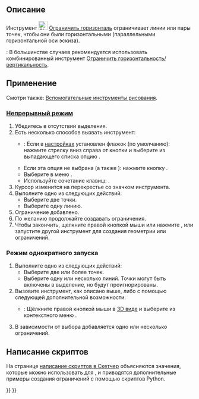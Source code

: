 <languages/>

{{Docnav/ru
|[[Sketcher_ConstrainHorVer/ru|Ограничить горизонтальность/вертикальность]]
|[[Sketcher_ConstrainVertical/ru|Ограничить вертикаль]]
|[[Sketcher_Workbench/ru|Скетчер]]
|IconL=Sketcher_ConstrainHorVer.svg
|IconR=Sketcher_ConstrainVertical.svg
|IconC=Workbench_Sketcher.svg
}}

{{GuiCommand/ru
|Name =Sketcher ConstrainHorizontal
|Name/ru=Скетчер Ограничить горизонталь
|MenuLocation=Эскиз → Ограничения эскиза → Ограничить горизонталь
|Workbenches=[[Sketcher_Workbench/ru|Скетчер]]
|Shortcut={{KEY|H}}
|SeeAlso=[[Sketcher_ConstrainHorVer/ru|Скетчер Ограничить горизонтальность/вертикальность]], [[Sketcher_ConstrainVertical/ru|Скетчер Ограничить вертикаль]]
}}

<span id="Description"></span>
== Описание ==

Инструмент [[Image:Sketcher_ConstrainHorizontal.svg|24px]] [[Sketcher_ConstrainHorizontal/ru|Ограничить горизонталь]] ограничивает линии или пары точек, чтобы они были горизонтальными (параллельными горизонтальной оси эскиза).

{{Version/ru|1.0}}: В большинстве случаев рекомендуется использовать комбинированный инструмент [[Sketcher_ConstrainHorVer/ru|Ограничить горизонтальность/вертикальность]].

<span id="Usage"></span>
== Применение ==

Смотри также: [[Sketcher_Workbench/ru#Drawing_aids|Вспомогательные инструменты рисования]].

<span id="Continue_mode"></span>
=== [[Sketcher_Workbench/ru#Continue_modes|Непрерывный режим]] ===

# Убедитесь в отсутствии выделения.
# Есть несколько способов вызвать инструмент:
#* {{Version/ru|1.0}}: Если в [[Sketcher_Preferences/ru#General|настройках]] установлен флажок {{MenuCommand|Автоматический инструмент для горизонтального/вертикального}} (по умолчанию): нажмите стрелку вниз справа от кнопки {{Button|[[Image:Sketcher_ConstrainHorVer.svg||x16px]][[Image:Toolbar_flyout_arrow.svg|x16px]]}} и выберите из выпадающего списка опцию {{MenuCommand|[[Image:Sketcher_ConstrainHorizontal.svg|16px]] Ограничить горизонталь}}.
#* Если эта опция не выбрана (а также {{VersionMinus/ru|0.21}}): нажмите кнопку {{Button|[[Image:Sketcher_ConstrainHorizontal.svg|16px]] [[Sketcher_ConstrainHorizontal/ru|Ограничить горизонталь]]}}.
#* Выберите в меню {{MenuCommand|Эскиз → Ограничения эскиза → [[Image:Sketcher_ConstrainHorizontal.svg|16px]] Ограничить горизонталь}}.
#* Используйте сочетание клавиш: {{KEY|H}}.
# Курсор изменится на перекрестье со значком инструмента.
# Выполните одно из следующих действий:
#* Выберите две точки.
#* Выберите одну линию.
# Ограничение добавлено.
# По желанию продолжайте создавать ограничения.
# Чтобы закончить, щелкните правой кнопкой мыши или нажмите {{KEY|Esc}}, или запустите другой инструмент для создания геометрии или ограничений.

<span id="Run-once_mode"></span>
=== Режим однократного запуска ===

# Выполните одно из следующих действий:
#* Выберите две или более точек.
#* Выберите одну или несколько линий. Точки могут быть включены в выделение, но будут проигнорированы.
# Вызовите инструмент, как описано выше, либо с помощью следующей дополнительной возможности:
#* {{Version/ru|1.0}}: Щёлкните правой кнопкой мыши в [[3D_view/ru|3D виде]] и выберите из контекстного меню {{MenuCommand|[[Image:Sketcher_ConstrainHorizontal.svg|16px]] Ограничить горизонталь}}.
# В зависимости от выбора добавляется одно или несколько ограничений.

<span id="Scripting"></span>
== Написание скриптов ==

{{Code|code=Sketch.addConstraint(Sketcher.Constraint('Horizontal', Line))}}

На странице [[Sketcher_scripting/ru|написание скриптов в Скетчер]] объясняются значения, которые можно использовать для {{incode|Line}}, и приводятся дополнительные примеры создания ограничений c помощью скриптов Python.


{{Docnav/ru
|[[Sketcher_ConstrainHorVer/ru|Ограничить горизонтальность/вертикальность]]
|[[Sketcher_ConstrainVertical/ru|Ограничить вертикаль]]
|[[Sketcher_Workbench/ru|Скетчер]]
|IconL=Sketcher_ConstrainHorVer.svg
|IconR=Sketcher_ConstrainVertical.svg
|IconC=Workbench_Sketcher.svg
}}

{{Sketcher_Tools_navi{{#translation:}}}}
{{Userdocnavi{{#translation:}}}}